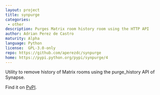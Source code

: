 ```yaml
---
layout: project
title: synpurge
categories: 
 - other
description: Purges Matrix room history room using the HTTP API
author: Adrian Perez de Castro
maturity: Alpha
language: Python
license:  GPL-3.0-only
repo: https://github.com/aperezdc/synpurge
home: https://pypi.python.org/pypi/synpurge/4
---
```


Utility to remove history of Matrix rooms using the purge_history API of Synapse.

Find it on [PyPI](https://pypi.python.org/pypi/synpurge/4).


